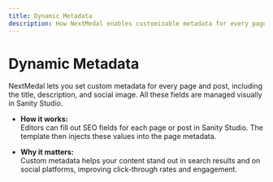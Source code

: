 ```yaml
---
title: Dynamic Metadata
description: How NextMedal enables customizable metadata for every page and post
---
```


# Dynamic Metadata

NextMedal lets you set custom metadata for every page and post, including the title, description, and social image. All these fields are managed visually in Sanity Studio.

- **How it works:**  
  Editors can fill out SEO fields for each page or post in Sanity Studio. The template then injects these values into the page metadata.

- **Why it matters:**  
  Custom metadata helps your content stand out in search results and on social platforms, improving click-through rates and engagement. 